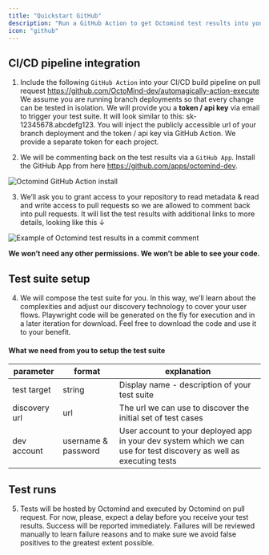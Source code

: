 ```yaml
---
title: "Quickstart GitHub"
description: "Run a GitHub Action to get Octomind test results into your pull request comments"
icon: "github"
---
```


## CI/CD pipeline integration

1. Include the following `GitHub Action` into your CI/CD build pipeline on pull request https://github.com/OctoMind-dev/automagically-action-execute
   We assume you are running branch deployments so that every change can be tested in isolation. We will provide you a **token / api key** via email to trigger your test suite. It will look similar to this: sk-12345678.abcdefg123. You will inject the publicly accessible url of your branch deployment and the token / api key via GitHub Action. We provide a separate token for each project.

2. We will be commenting back on the test results via a `GitHub App`. Install the GitHub App from here https://github.com/apps/octomind-dev.

<Frame caption="Octomind GitHub Action install, screenshot 06/2023">
 <img src="/images/Octomind-GitHub-Action-install-screenshot.png" alt="Octomind GitHub Action install" />
</Frame>

3. We’ll ask you to grant access to your repository to read metadata & read and write access to pull requests so we are allowed to comment back into pull requests. It will list the test results with additional links to more details, looking like this ↓

<Frame caption="Example of Octomind test results in a commit comment, screenshot 06/2023">
 <img src="/images/Octomind-test-results-commit-comments-GitHub-example.png" alt="Example of Octomind test results in a commit comment"/>
</Frame>

<div class="mt-8"/>

<Tip>**We won’t need any other permissions. We won’t be able to see your code.**</Tip>

## Test suite setup

4. We will compose the test suite for you. In this way, we’ll learn about the complexities and adjust our discovery technology to cover your user flows. Playwright code will be generated on the fly for execution and in a later iteration for download. Feel free to download the code and use it to your benefit.

#### What we need from you to setup the test suite

| parameter     | format              | explanation                                                                                                         |
|---------------|---------------------|---------------------------------------------------------------------------------------------------------------------|
| test target   | string              | Display name - description of your test suite                                                                       |
| discovery url | url                 | The url we can use to discover the initial set of test cases                                                        |
| dev account   | username & password | User account to your deployed app in your dev system which we can use for test discovery as well as executing tests |

## Test runs

5. Tests will be hosted by Octomind and executed by Octomind on pull request. For now, please, expect a delay before you receive your test results. Success will be reported immediately. Failures will be reviewed manually to learn failure reasons and to make sure we avoid false positives to the greatest extent possible.
